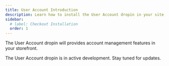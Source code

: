 ```yaml
---
title: User Account Introduction
description: Learn how to install the User Account dropin in your site.
sidebar:
  # label: Checkout Installation
  order: 1
---
```



The User Account dropin will provides account management features in your storefront.

<Aside type="wip" title="In Development">
  The User Account dropin is in active development. Stay tuned for updates.
</Aside>
